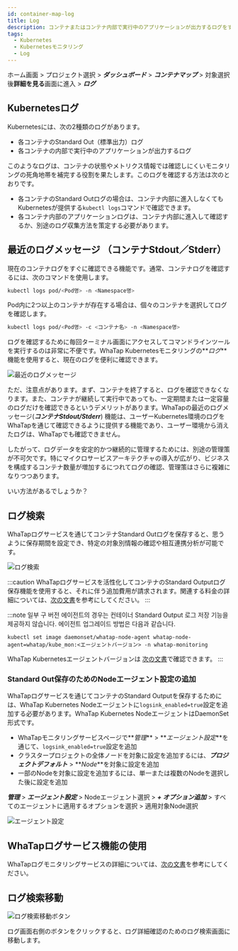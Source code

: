 ```yaml
---
id: container-map-log
title: Log
description: コンテナまたはコンテナ内部で実行中のアプリケーションが出力するログをすぐに確認できます。
tags:
  - Kubernetes
  - Kubernetesモニタリング
  - Log
---
```


ホーム画面 > プロジェクト選択 > **_ダッシュボード_** > **_コンテナマップ_** > 対象選択後**詳細を見る**画面に進入 > **_ログ_**

## Kubernetesログ

Kubernetesには、次の2種類のログがあります。

-   各コンテナのStandard Out（標準出力）ログ
-   各コンテナの内部で実行中のアプリケーションが出力するログ

このようなログは、コンテナの状態やメトリクス情報では確認しにくいモニタリングの死角地帯を補完する役割を果たします。このログを確認する方法は次のとおりです。

-   各コンテナのStandard Outログの場合は、コンテナ内部に進入しなくてもKubernetesが提供する`kubectl logs`コマンドで確認できます。
-   各コンテナ内部のアプリケーションログは、コンテナ内部に進入して確認するか、別途のログ収集方法を策定する必要があります。

## 最近のログメッセージ （コンテナStdout／Stderr）

現在のコンテナログをすぐに確認できる機能です。通常、コンテナログを確認するには、次のコマンドを使用します。

```bash
kubectl logs pod/<Pod명> -n <Namespace명>
```

Pod内に2つ以上のコンテナが存在する場合は、個々のコンテナを選択してログを確認します。

```bash
kubectl logs pod/<Pod명> -c <コンテナ名> -n <Namespace명>
```

ログを確認するために毎回ターミナル画面にアクセスしてコマンドラインツールを実行するのは非常に不便です。WhaTap Kubernetesモニタリングの**_ログ_**機能を使用すると、現在のログを便利に確認できます。 

![最近のログメッセージ](/img/kubernetes-container-stdout.png)

ただ、注意点があります。まず、コンテナを終了すると、ログを確認できなくなります。また、コンテナが継続して実行中であっても、一定期間または一定容量のログだけを確認できるというデメリットがあります。WhaTapの最近のログメッセージ(**_コンテナStdout/Stderr_**) 機能は、ユーザーKubernetes環境のログをWhaTapを通じて確認できるように提供する機能であり、ユーザー環境から消えたログは、WhaTapでも確認できません。 

したがって、ログデータを安定的かつ継続的に管理するためには、別途の管理策が不可欠です。特にマイクロサービスアーキテクチャの導入が広がり、ビジネスを構成するコンテナ数量が増加するにつれてログの確認、管理策はさらに複雑になりつつあります。

いい方法があるでしょうか？

## ログ検索

WhaTapログサービスを通じてコンテナStandard Outログを保存すると、思うように保存期間を設定でき、特定の対象別情報の確認や相互連携分析が可能です。

![ログ検索](https://img.whatap.io/media/images/whatap_kubernetes_container_map_log_search.png)

:::caution
WhaTapログサービスを活性化してコンテナのStandard Outputログ保存機能を使用すると、それに伴う追加費用が請求されます。関連する料金の詳細については、[次の文書](https://www.whatap.io/ko/pricing/)を参考にしてください。
:::

:::note
일부 구 버전 에이전트의 경우는 컨테이너 Standard Output 로그 저장 기능을 제공하지 않습니다. 에이전트 업그레이드 방법은 다음과 같습니다.

```bahs title='에이전트 업데이트'
kubectl set image daemonset/whatap-node-agent whatap-node-agent=whatap/kube_mon:<エージェントバージョン> -n whatap-monitoring
```

WhaTap Kubernetesエージェントバージョンは [次の文書](https://hub.docker.com/r/whatap/kube_mon/tags)で確認できます。
:::

### Standard Out保存のためのNodeエージェント設定の追加

WhaTapログサービスを通じてコンテナのStandard Outputを保存するためには、WhaTap Kubernetes Nodeエージェントに`logsink_enabled=true`設定を追加する必要があります。WhaTap Kubernetes NodeエージェントはDaemonSet形式です。

<!-- 개발자에게 관련 사항 문의 필요 -->

-   WhaTapモニタリングサービスページで**_管理_** > **_エージェント設定_**を通じて、`logsink_enabled=true`設定を追加
-   クラスタープロジェクトの全体ノードを対象に設定を追加するには、**_プロジェクトデフォルト_** > **_Node_**を対象に設定を追加
-   一部のNodeを対象に設定を追加するには、単一または複数のNodeを選択した後に設定を追加

**_管理_** > **_エージェント設定_** > Nodeエージェント選択 > **_+ オプション追加_** > すべてのエージェントに適用するオプションを選択 > 適用対象Node選択 

![エージェント設定](https://img.whatap.io/media/images/whatap_kubernetes_container_map_logsink_enabled.png)

## WhaTapログサービス機能の使用

WhaTapログモニタリングサービスの詳細については、[次の文書](../log/introduction)を参考にしてください。

## ログ検索移動

![ログ検索移動ボタン](https://img.whatap.io/media/images/whatap_kubernetes_container_map_log_button.png)

ログ画面右側のボタンをクリックすると、ログ詳細確認のためのログ検索画面に移動します。
